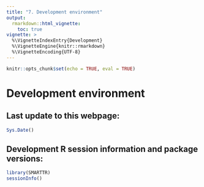 ```yaml
---
title: "7. Development environment"
output: 
  rmarkdown::html_vignette:
    toc: true
vignette: >
  %\VignetteIndexEntry{Development}
  %\VignetteEngine{knitr::rmarkdown}
  %\VignetteEncoding{UTF-8}
---
```



```r
knitr::opts_chunk$set(echo = TRUE, eval = TRUE)
```

# Development environment

## Last update to this webpage:

```r
Sys.Date()
```

## Development R session information and package versions:
 
```r
library(SMARTTR)
sessionInfo()
```
 
 
